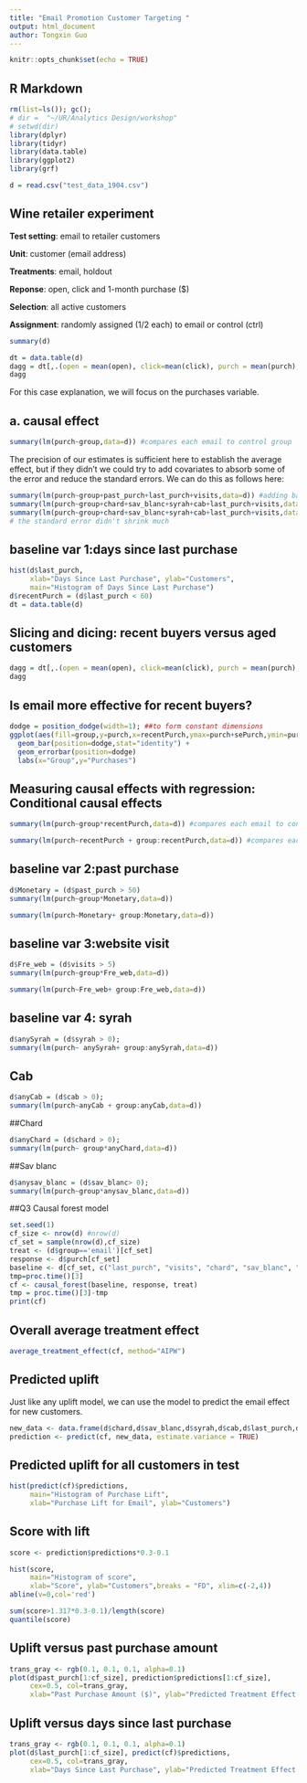 ```yaml
---
title: "Email Promotion Customer Targeting "
output: html_document
author: Tongxin Guo
---
```


```r
knitr::opts_chunk$set(echo = TRUE)
```

## R Markdown

```r
rm(list=ls()); gc();
# dir =  "~/UR/Analytics Design/workshop"
# setwd(dir)
library(dplyr)
library(tidyr)
library(data.table)
library(ggplot2)
library(grf)

d = read.csv("test_data_1904.csv")
```

## Wine retailer experiment

**Test setting**: email to retailer customers

**Unit**: customer (email address)

**Treatments**: email, holdout

**Reponse**: open, click and 1-month purchase (\$)

**Selection**: all active customers

**Assignment**: randomly assigned (1/2 each) to email or control (ctrl)


```r
summary(d)
```



```r
dt = data.table(d)
dagg = dt[,.(open = mean(open), click=mean(click), purch = mean(purch),seOpen = sd(open)/sqrt(.N), seClick=sd(click)/sqrt(.N), sePurch = sd(purch)/sqrt(.N),.N),by = .(group)]
dagg
```

For this case explanation, we will focus on the purchases variable.


## a. causal effect
```r
summary(lm(purch~group,data=d)) #compares each email to control group
```


The precision of our estimates is sufficient here to establish the average effect, but if they didn't we could try to add covariates to absorb some of the error and reduce the standard errors. We can do this as follows here:

```r
summary(lm(purch~group+past_purch+last_purch+visits,data=d)) #adding baseline variables as controls
summary(lm(purch~group+chard+sav_blanc+syrah+cab+last_purch+visits,data=d)) #adding controls
summary(lm(purch~group+chard+sav_blanc+syrah+cab+last_purch+visits,data=d)) #adding controls separating emails
# the standard error didn't shrink much
```

## baseline var 1:days since last purchase
```r
hist(d$last_purch,
     xlab="Days Since Last Purchase", ylab="Customers",
     main="Histogram of Days Since Last Purchase")
d$recentPurch = (d$last_purch < 60)
dt = data.table(d)

```


## Slicing and dicing: recent buyers versus aged customers
```r
dagg = dt[,.(open = mean(open), click=mean(click), purch = mean(purch),seOpen = sd(open)/sqrt(.N), seClick=sd(click)/sqrt(.N), sePurch = sd(purch)/sqrt(.N),.N),by = .(group,recentPurch)]
dagg
```

## Is email more effective for recent buyers?
```r
dodge = position_dodge(width=1); ##to form constant dimensions
ggplot(aes(fill=group,y=purch,x=recentPurch,ymax=purch+sePurch,ymin=purch-sePurch),data=dagg)+
  geom_bar(position=dodge,stat="identity") +
  geom_errorbar(position=dodge)
  labs(x="Group",y="Purchases")
```




## Measuring causal effects with regression: Conditional causal effects
```r
summary(lm(purch~group*recentPurch,data=d)) #compares each email to control group
```

```r
summary(lm(purch~recentPurch + group:recentPurch,data=d)) #compares each email to control group
```

## baseline var 2:past purchase
```r
d$Monetary = (d$past_purch > 50)
summary(lm(purch~group*Monetary,data=d))
```

```r
summary(lm(purch~Monetary+ group:Monetary,data=d))
```


## baseline var 3:website visit
```r
d$Fre_web = (d$visits > 5)
summary(lm(purch~group*Fre_web,data=d))
```

```r
summary(lm(purch~Fre_web+ group:Fre_web,data=d))
```

## baseline var 4: syrah
```r
d$anySyrah = (d$syrah > 0);
summary(lm(purch~ anySyrah+ group:anySyrah,data=d))
```

## Cab
```r
d$anyCab = (d$cab > 0);
summary(lm(purch~anyCab + group:anyCab,data=d))
```

##Chard
```r
d$anyChard = (d$chard > 0);
summary(lm(purch~ group*anyChard,data=d))
```

##Sav blanc
```r
d$anysav_blanc = (d$sav_blanc> 0);
summary(lm(purch~group*anysav_blanc,data=d))
```

##Q3 Causal forest model
```r
set.seed(1)
cf_size <- nrow(d) #nrow(d)
cf_set = sample(nrow(d),cf_size)
treat <- (d$group=='email')[cf_set]
response <- d$purch[cf_set]
baseline <- d[cf_set, c("last_purch", "visits", "chard", "sav_blanc", "syrah", "cab")]
tmp=proc.time()[3]
cf <- causal_forest(baseline, response, treat)
tmp = proc.time()[3]-tmp
print(cf)

```

## Overall average treatment effect
```r
average_treatment_effect(cf, method="AIPW")
```


## Predicted uplift
Just like any uplift model, we can use the model to predict the email effect for new customers.
```r
new_data <- data.frame(d$chard,d$sav_blanc,d$syrah,d$cab,d$last_purch,d$visits)
prediction <- predict(cf, new_data, estimate.variance = TRUE)
```

## Predicted uplift for all customers in test
```r
hist(predict(cf)$predictions,
     main="Histogram of Purchase Lift",
     xlab="Purchase Lift for Email", ylab="Customers")
```

## Score with lift
```r
score <- prediction$predictions*0.3-0.1

hist(score,
     main="Histogram of score",
     xlab="Score", ylab="Customers",breaks = "FD", xlim=c(-2,4))
abline(v=0,col='red')

sum(score>1.317*0.3-0.1)/length(score)
quantile(score)
```


## Uplift versus past purchase amount
```r
trans_gray <- rgb(0.1, 0.1, 0.1, alpha=0.1)
plot(d$past_purch[1:cf_size], prediction$predictions[1:cf_size],
     cex=0.5, col=trans_gray,
     xlab="Past Purchase Amount ($)", ylab="Predicted Treatment Effect ($)")
```


## Uplift versus days since last purchase
```r
trans_gray <- rgb(0.1, 0.1, 0.1, alpha=0.1)
plot(d$last_purch[1:cf_size], predict(cf)$predictions,
     cex=0.5, col=trans_gray,
     xlab="Days Since Last Purchase", ylab="Predicted Treatment Effect ($)")
```

